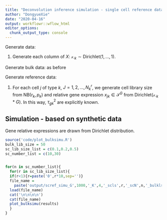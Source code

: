 ```yaml
---
title: "Deconvolution inference simulation - single cell reference data"
author: "DongyueXie"
date: "2020-04-16"
output: workflowr::wflow_html
editor_options:
  chunk_output_type: console
---
```


Generate data:

1. Generate each column of $X$: $\mathcal{x}_{\cdot k}\sim\text{Dirichlet}(1,...,1)$.

Generate bulk data: as before

Generate reference data: 

1. For each cell $j$ of type $k$, $J=1,2,...,N_k^r$, we generate cell library size from NB$(r_k,p_k)$ and relative gene expression $x_{jk}\in\mathcal{S}^G$ from Dirichlet$(\mathcal{x}_{\cdot k}*G)$. In this way, $\tau^2_{gk}$ are explicitly known.

## Simulation - based on synthetic data

Gene relative expressions are drawn from Dirichlet distribution.

```r
source('code/plot_bulksimu.R')
bulk_lib_size = 50
sc_lib_size_list = c(0.1,0.2,0.5)
sc_number_list = c(10,30)


for(n in sc_number_list){
  for(r in sc_lib_size_list){
  if(r<1){r=paste('0',r*10,sep='')}
  file_name = 
    paste('output/scref_simu_G',1000,'_K',4,'_scls',r,'_scN',n,'_bulkls',bulk_lib_size,'.RData',sep = '')
  load(file_name)
  cat('\n\n\n\n')   
  cat(file_name)
  plot_bulksimu(results)
  }
}
```



